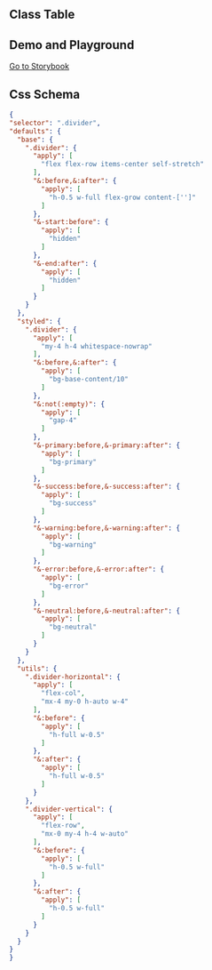 
## Class Table

<CssTable name="divider" />

## Demo and Playground

[Go to Storybook](https://story.ui.icebreaker.top/?path=/docs/layout-divider--docs)

## Css Schema

```json
{
"selector": ".divider",
"defaults": {
  "base": {
    ".divider": {
      "apply": [
        "flex flex-row items-center self-stretch"
      ],
      "&:before,&:after": {
        "apply": [
          "h-0.5 w-full flex-grow content-['']"
        ]
      },
      "&-start:before": {
        "apply": [
          "hidden"
        ]
      },
      "&-end:after": {
        "apply": [
          "hidden"
        ]
      }
    }
  },
  "styled": {
    ".divider": {
      "apply": [
        "my-4 h-4 whitespace-nowrap"
      ],
      "&:before,&:after": {
        "apply": [
          "bg-base-content/10"
        ]
      },
      "&:not(:empty)": {
        "apply": [
          "gap-4"
        ]
      },
      "&-primary:before,&-primary:after": {
        "apply": [
          "bg-primary"
        ]
      },
      "&-success:before,&-success:after": {
        "apply": [
          "bg-success"
        ]
      },
      "&-warning:before,&-warning:after": {
        "apply": [
          "bg-warning"
        ]
      },
      "&-error:before,&-error:after": {
        "apply": [
          "bg-error"
        ]
      },
      "&-neutral:before,&-neutral:after": {
        "apply": [
          "bg-neutral"
        ]
      }
    }
  },
  "utils": {
    ".divider-horizontal": {
      "apply": [
        "flex-col",
        "mx-4 my-0 h-auto w-4"
      ],
      "&:before": {
        "apply": [
          "h-full w-0.5"
        ]
      },
      "&:after": {
        "apply": [
          "h-full w-0.5"
        ]
      }
    },
    ".divider-vertical": {
      "apply": [
        "flex-row",
        "mx-0 my-4 h-4 w-auto"
      ],
      "&:before": {
        "apply": [
          "h-0.5 w-full"
        ]
      },
      "&:after": {
        "apply": [
          "h-0.5 w-full"
        ]
      }
    }
  }
}
}
```